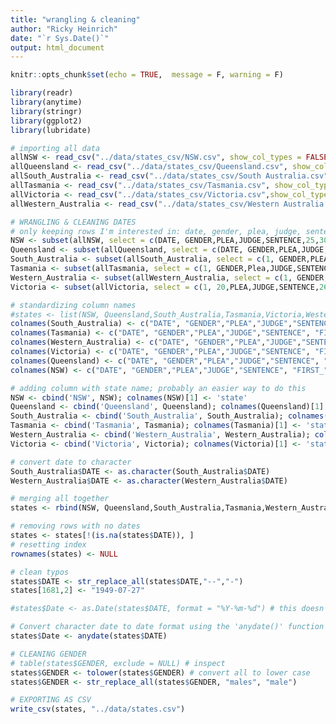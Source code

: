 ```yaml
---
title: "wrangling & cleaning"
author: "Ricky Heinrich"
date: "`r Sys.Date()`"
output: html_document
---
```


```r
knitr::opts_chunk$set(echo = TRUE,  message = F, warning = F)
```

```r
library(readr)
library(anytime)
library(stringr)
library(ggplot2)
library(lubridate)
```

```r
# importing all data
allNSW <- read_csv("../data/states_csv/NSW.csv", show_col_types = FALSE)
allQueensland <- read_csv("../data/states_csv/Queensland.csv", show_col_types = FALSE)
allSouth_Australia <- read_csv("../data/states_csv/South Australia.csv", show_col_types = FALSE)
allTasmania <- read_csv("../data/states_csv/Tasmania.csv", show_col_types = FALSE)
allVictoria <- read_csv("../data/states_csv/Victoria.csv",show_col_types = FALSE)
allWestern_Australia <- read_csv("../data/states_csv/Western Australia.csv",show_col_types = FALSE)
```

```r
# WRANGLING & CLEANING DATES
# only keeping rows I'm interested in: date, gender, plea, judge, sentence, marriage dates
NSW <- subset(allNSW, select = c(DATE, GENDER,PLEA,JUDGE,SENTENCE,25,30,36))
Queensland <- subset(allQueensland, select = c(DATE, GENDER,PLEA,JUDGE,SENTENCE,25,30,35))
South_Australia <- subset(allSouth_Australia, select = c(1, GENDER,PLEA,JUDGE,SENTENCE,25,30,35))
Tasmania <- subset(allTasmania, select = c(1, GENDER,Plea,JUDGE,SENTENCE,25,30,35))
Western_Australia <- subset(allWestern_Australia, select = c(1, GENDER,PLEA,JUDGE,SENTENCE,25,30,35))
Victoria <- subset(allVictoria, select = c(1, 20,PLEA,JUDGE,SENTENCE,26,31,36))

# standardizing column names
#states <- list(NSW, Queensland,South_Australia,Tasmania,Victoria,Western_Australia)
colnames(South_Australia) <- c("DATE", "GENDER","PLEA","JUDGE","SENTENCE", "FIRST_", "SECOND_", "THIRD_")
colnames(Tasmania) <- c("DATE", "GENDER","PLEA","JUDGE","SENTENCE", "FIRST_", "SECOND_", "THIRD_")
colnames(Western_Australia) <- c("DATE", "GENDER","PLEA","JUDGE","SENTENCE", "FIRST_", "SECOND_", "THIRD_")
colnames(Victoria) <- c("DATE", "GENDER","PLEA","JUDGE","SENTENCE", "FIRST_", "SECOND_", "THIRD_")
colnames(Queensland) <- c("DATE", "GENDER","PLEA","JUDGE","SENTENCE", "FIRST_", "SECOND_", "THIRD_")
colnames(NSW) <- c("DATE", "GENDER","PLEA","JUDGE","SENTENCE", "FIRST_", "SECOND_", "THIRD_")

# adding column with state name; probably an easier way to do this
NSW <- cbind('NSW', NSW); colnames(NSW)[1] <- 'state'
Queensland <- cbind('Queensland', Queensland); colnames(Queensland)[1] <- 'state'
South_Australia <- cbind('South_Australia', South_Australia); colnames(South_Australia)[1] <- 'state'
Tasmania <- cbind('Tasmania', Tasmania); colnames(Tasmania)[1] <- 'state'
Western_Australia <- cbind('Western_Australia', Western_Australia); colnames(Western_Australia)[1] <- 'state'
Victoria <- cbind('Victoria', Victoria); colnames(Victoria)[1] <- 'state'

# convert date to character
South_Australia$DATE <- as.character(South_Australia$DATE)
Western_Australia$DATE <- as.character(Western_Australia$DATE)

# merging all together
states <- rbind(NSW, Queensland,South_Australia,Tasmania,Western_Australia,Victoria)

# removing rows with no dates
states <- states[!(is.na(states$DATE)), ]
# resetting index
rownames(states) <- NULL 

# clean typos
states$DATE <- str_replace_all(states$DATE,"--","-")
states[1681,2] <- "1949-07-27"

#states$Date <- as.Date(states$DATE, format = "%Y-%m-%d") # this doesn't work b/c apparently as.Date only starts from 1970 ...

# Convert character date to date format using the 'anydate()' function
states$Date <- anydate(states$DATE)
```

```r
# CLEANING GENDER
# table(states$GENDER, exclude = NULL) # inspect
states$GENDER <- tolower(states$GENDER) # convert all to lower case
states$GENDER <- str_replace_all(states$GENDER, "males", "male")
```


```r
# EXPORTING AS CSV
write_csv(states, "../data/states.csv")
```

